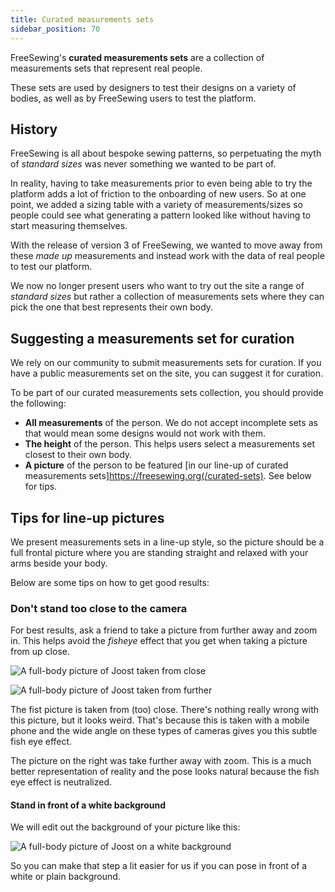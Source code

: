 ```yaml
---
title: Curated measurements sets
sidebar_position: 70
---
```


FreeSewing's **curated measurements sets** are a collection of
measurements sets that represent real people.

These sets are used by designers to test their designs on a variety of bodies,
as well as by FreeSewing users to test the platform.

## History

FreeSewing is all about bespoke sewing patterns, so perpetuating the
myth of _standard sizes_ was never something we wanted to be part of.

In reality, having to take measurements prior to even being able to try the
platform adds a lot of friction to the onboarding of new users. So at one
point, we added a sizing table with a variety of measurements/sizes so
people could see what generating a pattern looked like without having to
start measuring themselves.

With the release of version 3 of FreeSewing, we wanted to move away from these
_made up_ measurements and instead work with the data of real people to test
our platform.

We now no longer present users who want to try out the site a range of
_standard sizes_ but rather a collection of measurements sets where they can
pick the one that best represents their own body.

## Suggesting a measurements set for curation

We rely on our community to submit measurements sets for curation. If you have
a public measurements set on the site, you can suggest it for curation.

To be part of our curated measurements sets collection, you should provide the
following:

- **All measurements** of the person. We do not accept incomplete sets as that
  would mean some designs would not work with them.
- **The height** of the person. This helps users select a measurements set
  closest to their own body.
- **A picture** of the person to be featured [in our line-up of curated
  measurements sets]https://freesewing.org(/curated-sets). See below for tips.

## Tips for line-up pictures

We present measurements sets in a line-up style, so the picture should be a
full frontal picture where you are standing straight and relaxed with your arms
beside your body.

Below are some tips on how to get good results:

### Don't stand too close to the camera

For best results, ask a friend to take a picture from further away and zoom in.
This helps avoid the _fisheye_ effect that you get when taking a picture from
up close.

![A full-body picture of Joost taken from close](cset1.jpg 'A picture taken
from close will give you this weird fish eye lens effect')

![A full-body picture of Joost taken from further](cset2.jpg 'A picture taken
from further and zoomed in will look a lot better')

The fist picture is taken from (too) close. There's nothing really wrong with
this picture, but it looks weird. That's because this is taken with a mobile
phone and the wide angle on these types of cameras gives you this subtle fish
eye effect.

The picture on the right was take further away with zoom. This is a much
better representation of reality and the pose looks natural because the fish
eye effect is neutralized.

#### Stand in front of a white background

We will edit out the background of your picture like this:

![A full-body picture of Joost on a white background](joost.png 'A picture on a
white background makes our life easier')

So you can make that step a lit easier for us if you can pose in front of a
white or plain background.
